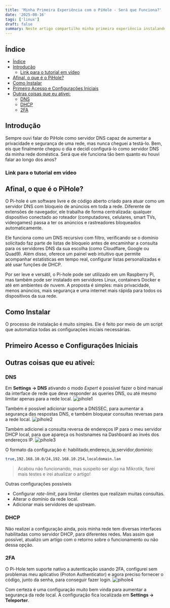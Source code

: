 ```yaml
---
title: 'Minha Primeira Experiência com o PiHole - Será que Funciona?'
date: '2025-08-16'
tags: ['linux']
draft: false
summary: Neste artigo compartilho minha primeira experiência instalando e testando o Pi-hole em um Raspberry Pi. A ideia foi transformar o pequeno computador em um servidor DNS caseiro capaz de bloquear anúncios, sites e rastreadores em todos os dispositivos conectados à rede. Explico o que é o Pi-hole, como funciona na prática e mostro o passo a passo da instalação. Se você busca mais privacidade, velocidade de navegação e uma internet sem propagandas, esse teste pode ser o ponto de partida ideal.
---
```


## Índice

- [Índice](#índice)
- [Introdução](#introdução)
  - [Link para o tutorial em vídeo](#link-para-o-tutorial-em-vídeo)
- [Afinal, o que é o PiHole?](#afinal-o-que-é-o-pihole)
- [Como Instalar](#como-instalar)
- [Primeiro Acesso e Configurações Iniciais](#primeiro-acesso-e-configurações-iniciais)
- [Outras coisas que eu ativei:](#outras-coisas-que-eu-ativei)
  - [DNS](#dns)
  - [DHCP](#dhcp)
  - [2FA](#2fa)

## Introdução

Sempre ouvi falar do PiHole como servidor DNS capaz de aumentar a privacidade e segurança de uma rede, mas nunca cheguei a testá-lo. Bem, eis que finalmente chegou o dia e decidi configurá-lo como servidor DNS da minha rede doméstica. Será que ele funciona tão bem quanto eu houvi falar ao longo dos anos?

### Link para o tutorial em vídeo

<YouTube id="Sot2MIKqDjk" />

## Afinal, o que é o PiHole?

O Pi-hole é um software livre e de código aberto criado para atuar como um servidor DNS com bloqueio de anúncios em toda a rede. Diferente de extensões de navegador, ele trabalha de forma centralizada: qualquer dispositivo conectado ao roteador (computadores, celulares, smart TVs, videogames) passa a ter os anúncios e rastreadores bloqueados automaticamente.

Ele funciona como um DNS recursivo com filtro, verificando se o domínio solicitado faz parte de listas de bloqueio antes de encaminhar a consulta para os servidores DNS da sua escolha (como Cloudflare, Google ou Quad9). Além disso, oferece um painel web intuitivo que permite acompanhar estatísticas em tempo real, configurar listas personalizadas e até usar funções de DHCP.

Por ser leve e versátil, o Pi-hole pode ser utilizado em um Raspberry Pi, mas também pode ser instalado em servidores Linux, containers Docker e até em ambientes de nuvem. A proposta é simples: mais privacidade, menos anúncios, mais segurança e uma internet mais rápida para todos os dispositivos da sua rede.

## Como Instalar

O processo de instalação é muito simples. Ele é feito por meio de um script que automatiza todas as configurações iniciais necessárias.

## Primeiro Acesso e Configurações Iniciais

## Outras coisas que eu ativei:

### DNS

Em **Settings -> DNS** ativando o modo _Expert_ é possível fazer o bind manual da interface de rede que deve responder as queries DNS, ou até mesmo limitar apenas para a rede local.
![pihole1](/images/pihole1.png)

Também é possível adicionar suporte a DNSSEC, para aumentar a segurança das respostas DNS, e também bloquear consultas reversas para a rede local.
![pihole2](/images/pihole2.png)

Também adicionei a consulta reversa de endereços IP para o meu servidor DHCP local, para que apareça os hostsnames na Dashboard ao invés dos endereços IP.
![pihole3](/images/pihole3.png)

O formato da configuração é: habilitado,endereço_ip,servidor,dominio:

```sh
true,192.168.10.0/24,192.168.10.254,localdomain.lan
```

> Acabou não funcionando, mas suspeito ser algo na Mikrotik, farei mais testes e irei atualizar o artigo!

Outras configurações possíveis

- Configurar _rate-limit_, para limitar clientes que realizam muitas consultas.
- Alterar o domínio da rede local.
- Adicionar mais servidores de upstream.

### DHCP

Não realizei a configuração ainda, pois minha rede tem diversas interfaces habilitadas como servidor DHCP, para diferentes redes. Mas assim que possível, atualizo um artigo com o retorno sobre o funcionamento ou não dessa opção.

### 2FA

O Pi-Hole tem suporte nativo a autenticação usando 2FA, configurei sem problemas meu aplicativo (Proton Authenticator) e agora preciso fornecer o código, junto da senha, para conseguir fazer login.
![pihole4](/images/pihole4.png)

Com certeza é uma configuração muito bem vinda para aumentar a segurança da rede local. A configuração fica localizada em **Settings -> Teleporter**.
